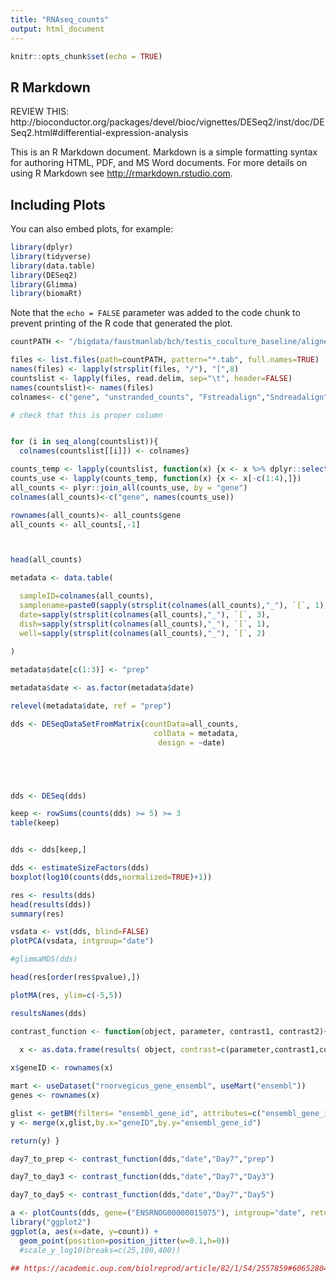 ```yaml
---
title: "RNAseq_counts"
output: html_document
---
```


```r
knitr::opts_chunk$set(echo = TRUE)
```

## R Markdown


REVIEW THIS: http://bioconductor.org/packages/devel/bioc/vignettes/DESeq2/inst/doc/DESeq2.html#differential-expression-analysis


This is an R Markdown document. Markdown is a simple formatting syntax for authoring HTML, PDF, and MS Word documents. For more details on using R Markdown see <http://rmarkdown.rstudio.com>.

## Including Plots

You can also embed plots, for example:

```r
library(dplyr)
library(tidyverse)
library(data.table)
library(DESeq2)
library(Glimma)
library(biomaRt)

```

Note that the `echo = FALSE` parameter was added to the code chunk to prevent printing of the R code that generated the plot.



```r


countPATH <- "/bigdata/faustmanlab/bch/testis_coculture_baseline/aligned/count_files"

files <- list.files(path=countPATH, pattern="*.tab", full.names=TRUE)
names(files) <- lapply(strsplit(files, "/"), "[",8)
countslist <- lapply(files, read.delim, sep="\t", header=FALSE)
names(countslist)<- names(files)
colnames<- c("gene", "unstranded_counts", "Fstreadalign","Sndreadalign")


```


```r

# check that this is proper column


for (i in seq_along(countslist)){
  colnames(countslist[[i]]) <- colnames}

counts_temp <- lapply(countslist, function(x) {x <- x %>% dplyr::select(-c(Fstreadalign,Sndreadalign))})
counts_use <- lapply(counts_temp, function(x) {x <- x[-c(1:4),]})
all_counts <- plyr::join_all(counts_use, by = "gene")
colnames(all_counts)<-c("gene", names(counts_use))

rownames(all_counts)<- all_counts$gene
all_counts <- all_counts[,-1]



head(all_counts)

```
```r

metadata <- data.table(

  sampleID=colnames(all_counts),
  samplename=paste0(sapply(strsplit(colnames(all_counts),"_"), `[`, 1),sapply(strsplit(colnames(all_counts),"_"), `[`, 2), sapply(strsplit(colnames(all_counts),"_"), `[`, 3)),
  date=sapply(strsplit(colnames(all_counts),"_"), `[`, 3),
  dish=sapply(strsplit(colnames(all_counts),"_"), `[`, 1),
  well=sapply(strsplit(colnames(all_counts),"_"), `[`, 2)
  
)

metadata$date[c(1:3)] <- "prep"

metadata$date <- as.factor(metadata$date)

relevel(metadata$date, ref = "prep")

```

```r

dds <- DESeqDataSetFromMatrix(countData=all_counts,
                                colData = metadata,
                                 design = ~date)





dds <- DESeq(dds)
```
```r

keep <- rowSums(counts(dds) >= 5) >= 3
table(keep)



```


```r

dds <- dds[keep,]


```


```r

dds <- estimateSizeFactors(dds)
boxplot(log10(counts(dds,normalized=TRUE)+1))
```



```r

res <- results(dds)
head(results(dds))
summary(res)

```

```r

vsdata <- vst(dds, blind=FALSE)
plotPCA(vsdata, intgroup="date")

```
```r



#glimmaMDS(dds)


```



```r


head(res[order(res$pvalue),])
```


```r

plotMA(res, ylim=c(-5,5))

resultsNames(dds)
```




```r


contrast_function <- function(object, parameter, contrast1, contrast2){
  
  x <- as.data.frame(results( object, contrast=c(parameter,contrast1,contrast2)))

x$geneID <- rownames(x)

mart <- useDataset("rnorvegicus_gene_ensembl", useMart("ensembl"))
genes <- rownames(x)

glist <- getBM(filters= "ensembl_gene_id", attributes=c("ensembl_gene_id","rgd_symbol"),values=genes,mart= mart)
y <- merge(x,glist,by.x="geneID",by.y="ensembl_gene_id")

return(y) }

```

```r

day7_to_prep <- contrast_function(dds,"date","Day7","prep")

```

```r

day7_to_day3 <- contrast_function(dds,"date","Day7","Day3")

```

```r

day7_to_day5 <- contrast_function(dds,"date","Day7","Day5")

```

```r

a <- plotCounts(dds, gene=("ENSRNOG00000015075"), intgroup="date", returnData=TRUE)
library("ggplot2")
ggplot(a, aes(x=date, y=count)) + 
  geom_point(position=position_jitter(w=0.1,h=0)) 
  #scale_y_log10(breaks=c(25,100,400))

## https://academic.oup.com/biolreprod/article/82/1/54/2557859#60652804

```

